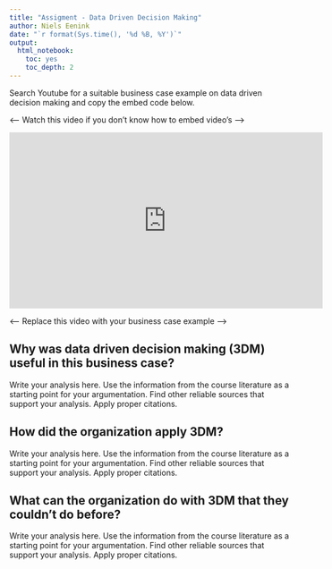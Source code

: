 ```yaml
---
title: "Assigment - Data Driven Decision Making"
author: Niels Eenink
date: "`r format(Sys.time(), '%d %B, %Y')`"
output:
  html_notebook:
    toc: yes
    toc_depth: 2
---
```


Search Youtube for a suitable business case example on data driven decision making and copy the embed code below.

<---- Watch this video if you don't know how to embed video's ---->

<iframe width="560" height="315" src="https://www.youtube.com/embed/9YffrCViTVk" frameborder="0" allow="accelerometer; autoplay; clipboard-write; encrypted-media; gyroscope; picture-in-picture" allowfullscreen></iframe>

<---- Replace this video with your business case example ---->


## Why was data driven decision making (3DM) useful in this business case?

Write your analysis here. Use the information from the course literature as a starting point for your argumentation. Find other reliable sources that support your analysis. Apply proper citations. 

## How did the organization apply 3DM?

Write your analysis here. Use the information from the course literature as a starting point for your argumentation. Find other reliable sources that support your analysis. Apply proper citations. 

## What can the organization do with 3DM that they couldn’t do before?

Write your analysis here. Use the information from the course literature as a starting point for your argumentation. Find other reliable sources that support your analysis. Apply proper citations. 